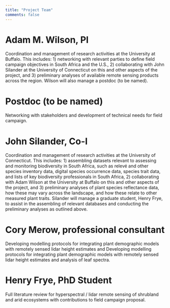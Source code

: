 ```yaml
---
title: "Project Team"
comments: false
---
```


# Adam M. Wilson, PI
Coordination and management of research activities at the University at Buffalo. This includes: 1) networking with relevant parties to define field campaign objectives in South Africa and the U.S., 2) collaborating with John Silander at the University of Connecticut on this and other aspects of the project, and 3) preliminary analyses of available remote sensing products across the region. Wilson will also manage a postdoc (to be named).

# Postdoc (to be named)
Networking with stakeholders and development of technical needs for field campaign.

# John Silander, Co-I
Coordination and management of research activities at the University of Connecticut. This includes: 1) assembling datasets relevant to assessing and monitoring biodiversity in South Africa, such as relevé and other species inventory data, digital species occurrence data, species trait data, and lists of key biodiversity professionals in South Africa, 2) collaborating with Adam Wilson at the University at Buffalo on this and other aspects of the project, and 3) preliminary analyses of plant species reflectance data, how these may vary across the landscape, and how these relate to other measured plant traits. Silander will manage a graduate student, Henry Frye, to assist in the assembling of relevant databases and conducting the preliminary analyses as outlined above.

# Cory Merow, professional consultant
Developing modelling protocols for integrating plant demographic models with remotely sensed lidar height estimates and Developing modelling protocols for integrating plant demographic models with remotely sensed lidar height estimates and analysis of leaf spectra.

# Henry Frye, PhD Student
 
Full literature review for hyperspectral / lidar remote sensing of shrubland and arid ecosystems with contributions to field campaign proposal.